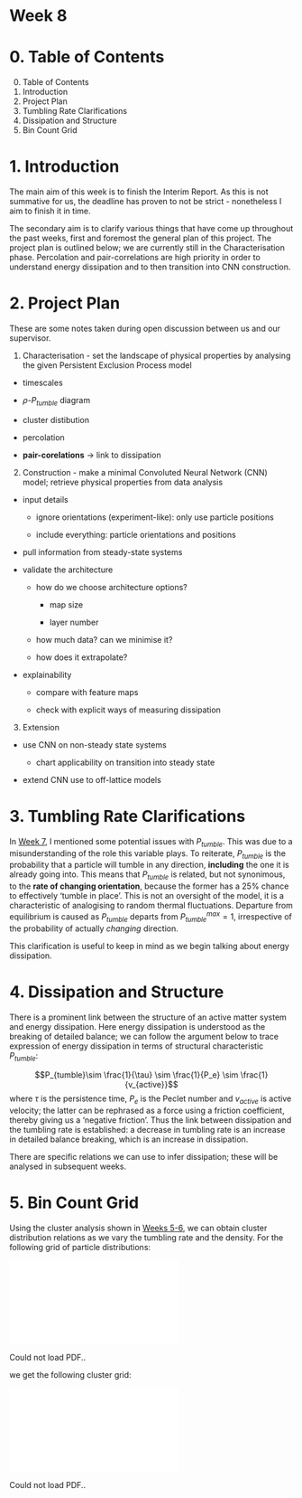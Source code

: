 <script type="text/javascript"
  src="https://cdnjs.cloudflare.com/ajax/libs/mathjax/2.7.0/MathJax.js?config=TeX-AMS_CHTML">
</script>
<script type="text/x-mathjax-config">
  MathJax.Hub.Config({
    tex2jax: {
      inlineMath: [['$','$'], ['\\(','\\)']],
      processEscapes: true},
      jax: ["input/TeX","input/MathML","input/AsciiMath","output/CommonHTML"],
      extensions: ["tex2jax.js","mml2jax.js","asciimath2jax.js","MathMenu.js","MathZoom.js","AssistiveMML.js", "[Contrib]/a11y/accessibility-menu.js"],
      TeX: {
      extensions: ["AMSmath.js","AMSsymbols.js","noErrors.js","noUndefined.js"],
      equationNumbers: {
      autoNumber: "AMS"
      }
    }
  });
</script>

# Week 8

# 0. Table of Contents

0. Table of Contents
1. Introduction
2. Project Plan
3. Tumbling Rate Clarifications
4. Dissipation and Structure
5. Bin Count Grid


# 1. Introduction

The main aim of this week is to finish the Interim Report. As this is not summative for us, the deadline has proven to not be strict - nonetheless I aim to finish it in time.

The secondary aim is to clarify various things that have come up throughout the past weeks, first and foremost the general plan of this project. The project plan is outlined below; we are currently still in the Characterisation phase. Percolation and pair-correlations are high priority in order to understand energy dissipation and to then transition into CNN construction.

# 2. Project Plan

These are some notes taken during open discussion between us and our supervisor.

1. Characterisation - set the landscape of physical properties by analysing the given Persistent Exclusion Process model

- timescales

- $\rho$-$P_{tumble}$ diagram

- cluster distibution

- percolation

- **pair-corelations** -> link to dissipation

2. Construction - make a minimal Convoluted Neural Network (CNN) model; retrieve physical properties from data analysis

- input details

	- ignore orientations (experiment-like): only use particle positions
	
	- include everything: particle orientations and positions

- pull information from steady-state systems

- validate the architecture

	- how do we choose architecture options?
	
		- map size
		
		- layer number
	
	- how much data? can we minimise it?
	
	- how does it extrapolate?
	
- explainability

	- compare with feature maps
	
	- check with explicit ways of measuring dissipation

3. Extension

- use CNN on non-steady state systems

	- chart applicability on transition into steady state
	
- extend CNN use to off-lattice models

# 3. Tumbling Rate Clarifications

In [Week 7](./week7.qmd), I mentioned some potential issues with $P_{tumble}$. This was due to a misunderstanding of the role this variable plays. To reiterate, $P_{tumble}$ is the probability that a particle will tumble in any direction, **including** the one it is already going into. This means that $P_{tumble}$ is related, but not synonimous, to the **rate of changing orientation**, because the former has a 25% chance to effectively 'tumble in place'. This is not an oversight of the model, it is a characteristic of analogising to random thermal fluctuations. Departure from equilibrium is caused as $P_{tumble}$ departs from $P_{tumble}^{max}=1$, irrespective of the probability of actually *changing* direction.

This clarification is useful to keep in mind as we begin talking about energy dissipation.

# 4. Dissipation and Structure

There is a prominent link between the structure of an active matter system and energy dissipation. Here energy dissipation is understood as the breaking of detailed balance; we can follow the argument below to trace expression of energy dissipation in terms of structural characteristic $P_{tumble}$:

$$P_{tumble}\sim \frac{1}{\tau} \sim \frac{1}{P_e} \sim \frac{1}{v_{active}}$$
where $\tau$ is the persistence time, $P_e$ is the Peclet number and $v_{active}$ is active velocity; the latter can be rephrased as a force using a friction coefficient, thereby giving us a 'negative friction'. Thus the link between dissipation and the tumbling rate is established: a decrease in tumbling rate is an increase in detailed balance breaking, which is an increase in dissipation.

There are specific relations we can use to infer dissipation; these will be analysed in subsequent weeks.

# 5. Bin Count Grid

Using the cluster analysis shown in [Weeks 5-6](./week5-6.qmd), we can obtain cluster distribution relations as we vary the tumbling rate and the density. For the following grid of particle distributions:

<object data="./week-8-files/gridcorrect2.pdf" type="application/pdf" width="1000px" height="1000px">
     <embed src="./week-7-files/gridcorrect2.pdf">
         <p>Could not load PDF.</a>.</p>
     </embed>
 </object>

we get the following cluster grid:

<object data="./week-8-files/histogrid.pdf" type="application/pdf" width="1000px" height="1000px">
     <embed src="./week-7-files/histogrid.pdf">
         <p>Could not load PDF.</a>.</p>
     </embed>
 </object>
